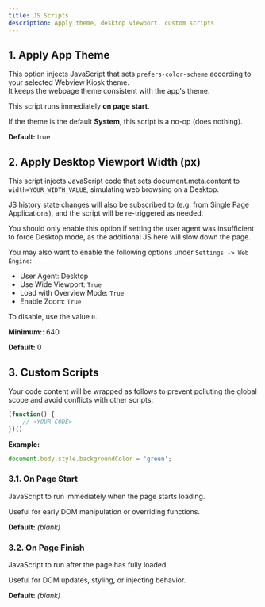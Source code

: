 ```yaml
---
title: JS Scripts
description: Apply theme, desktop viewport, custom scripts
---
```


## 1. Apply App Theme

This option injects JavaScript that sets `prefers-color-scheme` according to
your selected Webview Kiosk theme.  
It keeps the webpage theme consistent with the app's theme.  

This script runs immediately **on page start**.

If the theme is the default **System**, this script is a no-op (does nothing).

**Default:** true

## 2. Apply Desktop Viewport Width (px)

This script injects JavaScript code that sets document.meta.content to
`width=YOUR_WIDTH_VALUE`, simulating web browsing on a Desktop.

JS history state changes will also be subscribed to (e.g. from Single Page
Applications), and the script will be re-triggered as needed.

You should only enable this option if setting the user agent was insufficient
to force Desktop mode, as the additional JS here will slow down the page.

You may also want to enable the following options under
`Settings -> Web Engine`:

- User Agent: Desktop
- Use Wide Viewport: `True`
- Load with Overview Mode: `True`
- Enable Zoom: `True`

To disable, use the value `0`.

**Minimum:**: 640

**Default:** 0

## 3. Custom Scripts

Your code content will be wrapped as follows to prevent polluting the global
scope and avoid conflicts with other scripts:

```javascript
(function() {
    // <YOUR CODE>
})()
```

**Example:**

```javascript
document.body.style.backgroundColor = 'green';
```

### 3.1. On Page Start

JavaScript to run immediately when the page starts loading.

Useful for early DOM manipulation or overriding functions.

**Default:** *(blank)*

### 3.2. On Page Finish

JavaScript to run after the page has fully loaded.  

Useful for DOM updates, styling, or injecting behavior.

**Default:** *(blank)*
